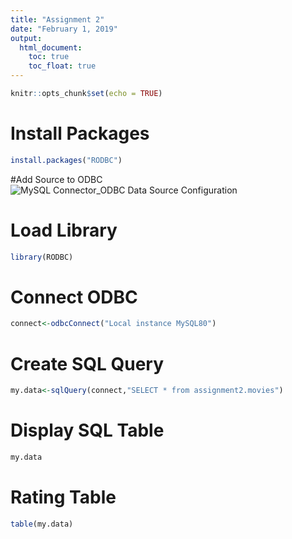 ---
title: "Assignment 2"
date: "February 1, 2019"
output: 
  html_document:
    toc: true
    toc_float: true
---

```{r setup, include=FALSE}
knitr::opts_chunk$set(echo = TRUE)
```

# Install Packages


```{r eval=FALSE}
install.packages("RODBC")
```


#Add Source to ODBC
![MySQL Connector_ODBC Data Source Configuration](C:/Users/Documents/MySQL Connector_ODBC Data Source Configuration.png)

# Load Library
```{r}
library(RODBC)
```

# Connect ODBC
```{r}
connect<-odbcConnect("Local instance MySQL80")
```

# Create SQL Query

```{r}
my.data<-sqlQuery(connect,"SELECT * from assignment2.movies")
```

# Display SQL Table

```{r}
my.data
```

# Rating Table 
```{r}
table(my.data)
```

